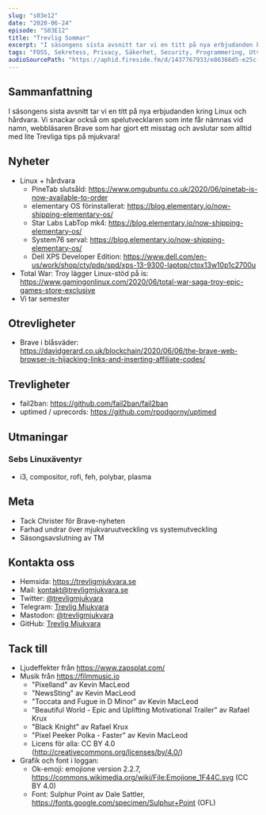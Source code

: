 ```yaml
---
slug: "s03e12"
date: "2020-06-24"
episode: "S03E12"
title: "Trevlig Sommar"
excerpt: "I säsongens sista avsnitt tar vi en titt på nya erbjudanden kring Linux och hårdvara. Vi snackar också om spelutvecklaren som inte får nämnas vid namn, webbläsaren Brave som har gjort ett misstag och avslutar som alltid med lite Trevliga tips på mjukvara!" 
tags: "FOSS, Sekretess, Privacy, Säkerhet, Security, Programmering, Utveckling, RaspberryPi, PinePhone, Technology, Linux, Open Source, git, vim, System76, elementary OS, Dell XPS, Star Labs, i3, compositor, rofi, feh, polybar, plasma, fail2ban, uptimed, uprecords, Brave, Epic, Total War Troy" 
audioSourcePath: "https://aphid.fireside.fm/d/1437767933/e86366d5-e25c-4aab-9a13-33b7144ac160/c8b5ddf9-2a20-421a-ad5f-9a0f7896011d.mp3"
---
```


## Sammanfattning
I säsongens sista avsnitt tar vi en titt på nya erbjudanden kring Linux och hårdvara. Vi snackar också om spelutvecklaren som inte får nämnas vid namn, webbläsaren Brave som har gjort ett misstag och avslutar som alltid med lite Trevliga tips på mjukvara!

## Nyheter
- Linux + hårdvara
  - PineTab slutsåld: https://www.omgubuntu.co.uk/2020/06/pinetab-is-now-available-to-order
  - elementary OS förinstallerat: https://blog.elementary.io/now-shipping-elementary-os/
  - Star Labs LabTop mk4: https://blog.elementary.io/now-shipping-elementary-os/
  - System76 serval: https://blog.elementary.io/now-shipping-elementary-os/
  - Dell XPS Developer Edition: https://www.dell.com/en-us/work/shop/cty/pdp/spd/xps-13-9300-laptop/ctox13w10p1c2700u
- Total War: Troy lägger Linux-stöd på is: https://www.gamingonlinux.com/2020/06/total-war-saga-troy-epic-games-store-exclusive
- Vi tar semester

## Otrevligheter
- Brave i blåsväder: https://davidgerard.co.uk/blockchain/2020/06/06/the-brave-web-browser-is-hijacking-links-and-inserting-affiliate-codes/

## Trevligheter
- fail2ban: https://github.com/fail2ban/fail2ban
- uptimed / uprecords: https://github.com/rpodgorny/uptimed 

## Utmaningar

### Sebs Linuxäventyr
- i3, compositor, rofi, feh, polybar, plasma

## Meta
- Tack Christer för Brave-nyheten
- Farhad undrar över mjukvaruutveckling vs systemutveckling
- Säsongsavslutning av TM

## Kontakta oss

- Hemsida: https://trevligmjukvara.se
- Mail: kontakt@trevligmjukvara.se
- Twitter: [@trevligmjukvara](https://twitter.com/trevligmjukvara)
- Telegram: [Trevlig Mjukvara](https://t.me/trevligmjukvara)
- Mastodon: [@trevligmjukvara](https://fikaverse.club/@trevligmjukvara)
- GitHub: [Trevlig Mjukvara](https://github.com/trevligmjukvara)

## Tack till

- Ljudeffekter från https://www.zapsplat.com/
- Musik från https://filmmusic.io
  - "Pixelland" av Kevin MacLeod
  - "NewsSting" av Kevin MacLeod
  - "Toccata and Fugue in D Minor" av Kevin MacLeod
  - "Beautiful World - Epic and Uplifting Motivational Trailer" av Rafael Krux
  - "Black Knight" av Rafael Krux
  - "Pixel Peeker Polka - Faster" av Kevin MacLeod
  - Licens för alla: CC BY 4.0 (http://creativecommons.org/licenses/by/4.0/)
- Grafik och font i loggan:
  - Ok-emoji: emojione version 2.2.7, https://commons.wikimedia.org/wiki/File:Emojione_1F44C.svg (CC BY 4.0)
  - Font: Sulphur Point av Dale Sattler, https://fonts.google.com/specimen/Sulphur+Point (OFL)
